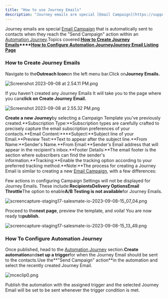 ```yaml
---
title: "How to use Journey Emails"
description: "Journey emails are special [Email Campaign](https://support.salesmate.io/hc/en-us/articles/19840698098329) that is automatically sent to contacts when..."
---
```


Journey emails are special [Email Campaign](https://support.salesmate.io/hc/en-us/articles/19840698098329) that is automatically sent to contacts when they reach the "Send Campaign" action within an [Automation Journey](https://support.salesmate.io/hc/en-us/categories/360005516592-Automation-Journeys).Topics covered:**[How to Create Journey Emails](https://support.salesmate.io/hc/en-us/articles/19889997400473-How-to-use-Journey-Emails#h_01H4JRRRWGTWSJGFGWXAB6BE0H)****[How to Configure Automation Journey](https://support.salesmate.io/hc/en-us/articles/19889997400473-How-to-use-Journey-Emails#h_01H4R4WZDBZBVDKCQ5JVEPAP4F)**[**Journey Email Listing Page**](https://support.salesmate.io/hc/en-us/articles/19889997400473-How-to-use-Journey-Emails#h_01H4ZZFBPXV5533APWGRFCQWQP)

### How to Create Journey Emails

Navigate to the**Outreach Icon**on the left menu bar.Click on**Journey Emails.**

![Screenshot 2023-09-08 at 2.54.11 PM.png](./images/Screenshot-2023-09-08-at-2.54.11-PM.png)

If you haven't created any Journey Emails It will take you to the page where you can**click on Create Journey Email.**

![Screenshot 2023-09-08 at 2.55.32 PM.png](./images/Screenshot-2023-09-08-at-2.55.32-PM.png)

**Create a new Journey**by selecting a Campaign Template you've previously created.**Subscription Type:**Subscription types are carefully crafted to precisely capture the email subscription preferences of your contacts.**Email Content:****Subject:**Subject line of your Email.**Preview Text:**Text to appear after the subject line.**From Name:**Sender's Name.**From Email:**Sender's Email address that will appear in the recipient's inbox.**Footer Details:**The email footer is the section where subscribers can find the sender's information.**Tracking:**Enable the tracking option according to your preferred tracking method.**Note:**The process for creating a Journey Email is similar to creating a new [Email Campaign](https://support.salesmate.io/hc/en-us/articles/19840698098329), with a few differences:

Few actions in configuring Campaign Settings will not be displayed for Journey Emails. These include:**Recipients****Delivery Options****Email Throttle**The option to enable**A/B Testing is not available**for Journey Emails.

![screencapture-staging17-salesmate-io-2023-09-08-15_07_04.png](./images/Email-Campaigns-Listing-1.jpg)

Proceed to the**next page**, preview the template, and voila! You are now ready to**publish.**

![screencapture-staging17-salesmate-io-2023-09-08-15_13_49.png](./images/Email-Campaigns-Listing.jpg)

### How To Configure Automation Journey

Once published, head to the [Automation Journey](https://support.salesmate.io/hc/en-us/articles/360057066552-How-to-create-a-new-automation-journey-) section.**Create automation**and**set up a trigger**for when the Journey Email should be sent to the contacts.Use the**"Send Campaign" action**in the automation and select the recently created Journey Email.

![mceclip0.png](./images/mceclip0-4.png)

Publish the automation with the assigned trigger and the selected Journey Email will be set to be sent whenever the trigger condition is met.
